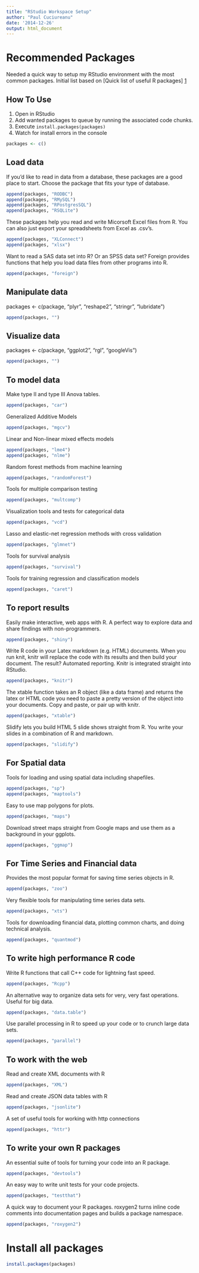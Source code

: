 ```yaml
---
title: "RStudio Workspace Setup"
author: "Paul Cuciureanu"
date: '2014-12-26'
output: html_document
---
```

# Recommended Packages
Needed a quick way to setup my RStudio environment with the most common packages. Initial list based on [Quick list of useful R packages] [1]

## How To Use
1. Open in RStudio
1. Add wanted packages to queue by running the associated code chunks.
1. Execute ```install.packages(packages)```
1. Watch for install errors in the console

```r
packages <- c()
```

## Load data
If you'd like to read in data from a database, these packages are a good place to start. Choose the package that fits your type of database.
```r
append(packages, "RODBC")
append(packages, "RMySQL")
append(packages, "RPostgresSQL")
append(packages, "RSQLite")
```

These packages help you read and write Micorsoft Excel files from R. You can also just export your spreadsheets from Excel as .csv's.
```r
append(packages, "XLConnect")
append(packages, "xlsx")
```

Want to read a SAS data set into R? Or an SPSS data set? Foreign provides functions that help you load data files from other programs into R.
```r
append(packages, "foreign")
```

## Manipulate data
packages <- c(package, "plyr", "reshape2", "stringr", "lubridate")
```r
append(packages, "")
```

## Visualize data
packages <- c(package, "ggplot2", "rgl", "googleVis")
```r
append(packages, "")
```

## To model data
Make type II and type III Anova tables.
```r
append(packages, "car")
```

Generalized Additive Models
```r
append(packages, "mgcv")
```

Linear and Non-linear mixed effects models
```r
append(packages, "lme4")
append(packages, "nlme")
```

Random forest methods from machine learning
```r
append(packages, "randomForest")
```

Tools for multiple comparison testing
```r
append(packages, "multcomp")
```

Visualization tools and tests for categorical data
```r
append(packages, "vcd")
```

Lasso and elastic-net regression methods with cross validation
```r
append(packages, "glmnet")
```

Tools for survival analysis
```r
append(packages, "survival")
```

Tools for training regression and classification models
```r
append(packages, "caret")
```

## To report results
Easily make interactive, web apps with R. A perfect way to explore data and share findings with non-programmers.
```r
append(packages, "shiny")
```

Write R code in your Latex markdown (e.g. HTML) documents. When you run knit, knitr will replace the code with its results and then build your document. The result? Automated reporting. Knitr is integrated straight into RStudio.
```r
append(packages, "knitr")
```

The xtable function takes an R object (like a data frame) and returns the latex or HTML code you need to paste a pretty version of the object into your documents. Copy and paste, or pair up with knitr.
```r
append(packages, "xtable")
```

Slidify lets you build HTML 5 slide shows straight from R. You write your slides in a combination of R and markdown.
```r
append(packages, "slidify")
```

## For Spatial data
Tools for loading and using spatial data including shapefiles.
```r
append(packages, "sp")
append(packages, "maptools")
```

Easy to use map polygons for plots.
```r
append(packages, "maps")
```

Download street maps straight from Google maps and use them as a background in your ggplots.
```r
append(packages, "ggmap")
```

## For Time Series and Financial data
Provides the most popular format for saving time series objects in R.
```r
append(packages, "zoo")
```

Very flexible tools for manipulating time series data sets.
```r
append(packages, "xts")
```

Tools for downloading financial data, plotting common charts, and doing technical analysis.
```r
append(packages, "quantmod")
```

## To write high performance R code
Write R functions that call C++ code for lightning fast speed.
```r
append(packages, "Rcpp")
```

An alternative way to organize data sets for very, very fast operations. Useful for big data.
```r
append(packages, "data.table")
```

Use parallel processing in R to speed up your code or to crunch large data sets.
```r
append(packages, "parallel")
```

## To work with the web
Read and create XML documents with R
```r
append(packages, "XML")
```

Read and create JSON data tables with R
```r
append(packages, "jsonlite")
```

A set of useful tools for working with http connections
```r
append(packages, "httr")
```

## To write your own R packages
An essential suite of tools for turning your code into an R package.
```r
append(packages, "devtools")
```

An easy way to write unit tests for your code projects.
```r
append(packages, "testthat")
```

A quick way to document your R packages. roxygen2 turns inline code comments into documentation pages and builds a package namespace.
```r
append(packages, "roxygen2")
```

# Install all packages
```r
install.packages(packages)
```

[1]: https://support.rstudio.com/hc/en-us/articles/201057987-Quick-list-of-useful-R-packages "Quick list of useful R packages - RStudio"